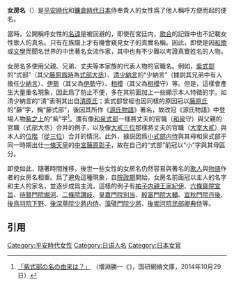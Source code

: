 {{Refimprove|time=2021-04-23T08:33:57+00:00}}
'''女房名'''（{{jpn|j=女房名|hg=にょうぼうな|rm=Nyōbōna}}）是[[平安時代|平安時代]]和[[鐮倉時代|鐮倉時代]][[日本|日本]]侍奉貴人的女性爲了他人稱呼方便而起的便名。

當時，公開稱呼女性的[[名諱|名諱]]是被回避的，即使在宮廷内，[[歌合|歌合]]的記錄中也不記載女性歌人的真名。只有在族譜上才有機會窺見女子的真實名稱。因此，即使是因[[和歌|和歌]]或[[文學|文學]]而聞名世界的中世著名女流作家，其中也有不少難以考證真實姓名的人物。

女房名多使用父親、兄弟、丈夫等本家族的代表人物的官職名。例如，[[紫式部|紫式部]]的“式部”（其父[[藤原爲時|藤原爲時]]為[[式部省|式部大丞]]）、[[清少納言|清少納言]]的“少納言”（據説其兄弟中有人擔任[[少納言|少納言]]）、[[伊勢_(歌人)|伊勢]]（其父為[[伊勢國|伊勢]]守）、[[相模_(歌人)|相模]]（其父為[[相模國|相模]]守）等。但是，這樣會產生大量重名現象，因此爲了防止不便，多在其前面加上一些顯示本人特徵的字。如清少納言的“清”表明其出自[[清原氏|清原氏]]；紫式部曾經也因同樣的原因冠以[[藤原氏|藤原氏]]的“藤”字，稱“藤式部”，後因其所作《[[源氏物語|源氏物語]]》著名，故改冠《源氏物語》中登場人物[[紫之上|紫之上]]的“紫”字<ref>[http://www.kokken-jp.com/genji/genji010.php 「紫式部の名の由来は？」] {{Wayback|url=http://www.kokken-jp.com/genji/genji010.php |date=20160617052210 }}（増淵勝一《{{jpn|源氏物語の謎}}》，国研網絡文庫，2014年10月29日）</ref>。還有像[[和泉式部|和泉式部]]一樣將丈夫的官職（[[和泉國|和泉]]守）與父親的官職（式部大丞）合并的例子，以及像[[大貳三位|大貳三位]]那樣將丈夫的官職（[[大宰府|大宰大貳]]）與本人的[[日本品秩|位階]]（[[從三位|從三位]]）合并的情況。此外，據説因爲[[小式部内侍|小式部内侍]]與其母和泉式部于同一時期出仕[[一條天皇|一條天皇]]的[[中宮_(日本位號)|中宮]][[藤原彰子|藤原彰子]]，故在自己的“式部”前冠以“小”字與其母區分。

即使如此，隨著時間推移，後世一些女性的女房名仍然容易與著名的[[歌人|歌人]]與[[物語|物語]]作者的女房名相重。爲了避免這種現象，自[[院政|院政期]]開始，女房名前面冠以主人的名字和主人的家名，並逐步成爲主流。這樣的例子有[[祐子内親王家紀伊|祐子内親王家紀伊]]、[[六條齋院宣旨|六條齋院宣旨]]、[[待賢門院堀河|待賢門院堀河]]、[[二條院讚岐|二條院讚岐]]、[[皇嘉門院別当|皇嘉門院別当]]、[[殷富門院大輔|殷富門院大輔]]、[[宜秋門院丹後|宜秋門院丹後]]、[[後鳥羽院下野|後鳥羽院下野]]、[[後深草院少將内侍|後深草院少將内侍]]、[[藻璧門院少將|藻璧門院少將]]、[[後堀河院民部卿典侍|後堀河院民部卿典侍]]等。
==引用==
{{reflist}}

[[Category:平安時代女性|Category:平安時代女性]]
[[Category:日语人名|Category:日语人名]]
[[Category:日本女官|Category:日本女官]]